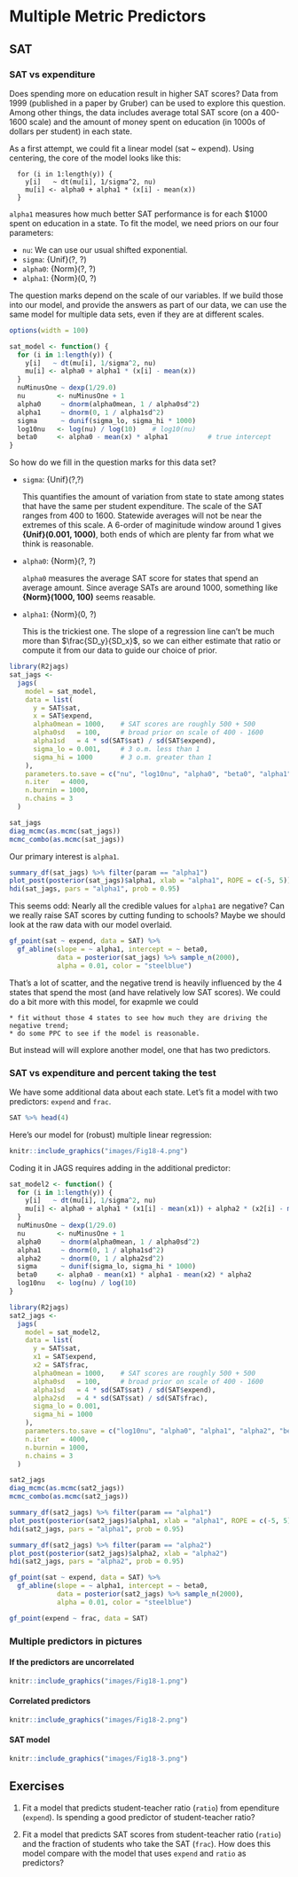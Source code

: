 
# Multiple Metric Predictors

## SAT

### SAT vs expenditure

Does spending more on education result in higher SAT scores?  Data from 1999
(published in a paper by Gruber) can be used to explore this question. Among other
things, the data includes average total SAT score (on a 400-1600 scale) and 
the amount of money spent on education (in 1000s of dollars per student) in each state.

As a first attempt, we could fit a linear model (sat ~ expend).  Using centering, the 
core of the model looks like this:

```
  for (i in 1:length(y)) {
    y[i]   ~ dt(mu[i], 1/sigma^2, nu)
    mu[i] <- alpha0 + alpha1 * (x[i] - mean(x))
  }
```

`alpha1` measures how much better SAT performance is for each $1000 spent
on education in a state. To fit the model, we need priors on our four 
parameters:

* `nu`: We can use our usual shifted exponential.
* `sigma`:  {\sf Unif}(?, ?) 
* `alpha0`: {\sf Norm}(?, ?)
* `alpha1`: {\sf Norm}(0, ?)

The question marks depend on the scale of our variables. 
If we build those into our model, and provide the answers as part of our data,
we can use the same model for multiple data sets, even if they are at different
scales.

```r
options(width = 100)
```


```r
sat_model <- function() {
  for (i in 1:length(y)) {
    y[i]   ~ dt(mu[i], 1/sigma^2, nu)
    mu[i] <- alpha0 + alpha1 * (x[i] - mean(x))
  }
  nuMinusOne ~ dexp(1/29.0)
  nu        <- nuMinusOne + 1
  alpha0     ~ dnorm(alpha0mean, 1 / alpha0sd^2) 
  alpha1     ~ dnorm(0, 1 / alpha1sd^2)
  sigma      ~ dunif(sigma_lo, sigma_hi * 1000)
  log10nu   <- log(nu) / log(10)    # log10(nu)
  beta0     <- alpha0 - mean(x) * alpha1          # true intercept
}
```


So how do we fill in the question marks for this data set?

* `sigma`: {\sf Unif}(?,?)

    This quantifies the amount of variation from state to state among states
    that have the same per student expenditure. The scale of the SAT ranges from 
    400 to 1600. Statewide averages will not be near the extremes of this scale.
    A 6-order of maginitude window around 1 gives **{\sf Unif}(0.001, 1000)**, 
    both ends of which are plenty far from what we think is reasonable.

* `alpha0`: {\sf Norm}(?, ?)

    `alpha0` measures the average SAT score for states that spend an average
    amount. Since average SATs are around 1000, something like 
    **{\sf Norm}(1000, 100)** seems reasable.  
    
* `alpha1`: {\sf Norm}(0, ?)

    This is the trickiest one.  The slope of a regression line can't be much more than
    $\frac{SD_y}{SD_x}$, so we can either estimate that ratio or compute it from 
    our data to guide our choice of prior.

    

```r
library(R2jags)
sat_jags <- 
  jags(
    model = sat_model,
    data = list(
      y = SAT$sat,
      x = SAT$expend,
      alpha0mean = 1000,    # SAT scores are roughly 500 + 500
      alpha0sd   = 100,     # broad prior on scale of 400 - 1600
      alpha1sd   = 4 * sd(SAT$sat) / sd(SAT$expend),
      sigma_lo = 0.001,     # 3 o.m. less than 1
      sigma_hi = 1000       # 3 o.m. greater than 1
    ),
    parameters.to.save = c("nu", "log10nu", "alpha0", "beta0", "alpha1", "sigma"),
    n.iter   = 4000,
    n.burnin = 1000,
    n.chains = 3
  ) 
```

```r
sat_jags
diag_mcmc(as.mcmc(sat_jags))
mcmc_combo(as.mcmc(sat_jags))
```

Our primary interest is `alpha1`.

```r
summary_df(sat_jags) %>% filter(param == "alpha1")
plot_post(posterior(sat_jags)$alpha1, xlab = "alpha1", ROPE = c(-5, 5))
hdi(sat_jags, pars = "alpha1", prob = 0.95)
```

This seems odd: Nearly all the credible values for `alpha1` are negative? 
Can we really raise SAT scores by cutting funding to schools? Maybe we should look
at the raw data with our model overlaid.

```r
gf_point(sat ~ expend, data = SAT) %>%
  gf_abline(slope = ~ alpha1, intercept = ~ beta0, 
            data = posterior(sat_jags) %>% sample_n(2000),
            alpha = 0.01, color = "steelblue")
```

That's a lot of scatter, and the negative trend is heavily influenced by the 4 states that 
spend the most (and have relatively low SAT scores).  We could do a bit more with 
this model, for exapmle we could
  
    * fit without those 4 states to see how much they are driving the negative trend;
    * do some PPC to see if the model is reasonable.

But instead will will explore another model, one that has two predictors.


### SAT vs expenditure and percent taking the test

We have some additional data about each state.  Let's fit a model with two 
predictors: `expend` and `frac`.

```r
SAT %>% head(4)
```

Here's our model for (robust) multiple linear regression:

```r
knitr::include_graphics("images/Fig18-4.png")
```

Coding it in JAGS requires adding in the additional predictor:

```r
sat_model2 <- function() {
  for (i in 1:length(y)) {
    y[i]   ~ dt(mu[i], 1/sigma^2, nu)
    mu[i] <- alpha0 + alpha1 * (x1[i] - mean(x1)) + alpha2 * (x2[i] - mean(x2))
  }
  nuMinusOne ~ dexp(1/29.0)
  nu        <- nuMinusOne + 1
  alpha0     ~ dnorm(alpha0mean, 1 / alpha0sd^2) 
  alpha1     ~ dnorm(0, 1 / alpha1sd^2)
  alpha2     ~ dnorm(0, 1 / alpha2sd^2)
  sigma      ~ dunif(sigma_lo, sigma_hi * 1000)
  beta0     <- alpha0 - mean(x1) * alpha1 - mean(x2) * alpha2
  log10nu   <- log(nu) / log(10)
}
```

```r
library(R2jags)
sat2_jags <- 
  jags(
    model = sat_model2,
    data = list(
      y = SAT$sat,
      x1 = SAT$expend,
      x2 = SAT$frac,
      alpha0mean = 1000,    # SAT scores are roughly 500 + 500
      alpha0sd   = 100,     # broad prior on scale of 400 - 1600
      alpha1sd   = 4 * sd(SAT$sat) / sd(SAT$expend),
      alpha2sd   = 4 * sd(SAT$sat) / sd(SAT$frac),
      sigma_lo = 0.001,
      sigma_hi = 1000
    ),
    parameters.to.save = c("log10nu", "alpha0", "alpha1", "alpha2", "beta0","sigma"),
    n.iter   = 4000,
    n.burnin = 1000,
    n.chains = 3
  ) 
```

```r
sat2_jags
diag_mcmc(as.mcmc(sat2_jags))
mcmc_combo(as.mcmc(sat2_jags))
```

```r
summary_df(sat2_jags) %>% filter(param == "alpha1")
plot_post(posterior(sat2_jags)$alpha1, xlab = "alpha1", ROPE = c(-5, 5))
hdi(sat2_jags, pars = "alpha1", prob = 0.95)
```

```r
summary_df(sat2_jags) %>% filter(param == "alpha2")
plot_post(posterior(sat2_jags)$alpha2, xlab = "alpha2")
hdi(sat2_jags, pars = "alpha2", prob = 0.95)
```


```r
gf_point(sat ~ expend, data = SAT) %>%
  gf_abline(slope = ~ alpha1, intercept = ~ beta0, 
            data = posterior(sat2_jags) %>% sample_n(2000),
            alpha = 0.01, color = "steelblue")
```

```r
gf_point(expend ~ frac, data = SAT) 
```


### Multiple predictors in pictures

#### If the predictors are uncorrelated

```r
knitr::include_graphics("images/Fig18-1.png")
```

#### Correlated predictors

```r
knitr::include_graphics("images/Fig18-2.png")
```

#### SAT model

```r
knitr::include_graphics("images/Fig18-3.png")
```

## Exercises {#ch18-exercises}

1. Fit a model that predicts student-teacher ratio (`ratio`) from ependiture (`expend`).
Is spending a good predictor of student-teacher ratio?

2. Fit a model that predicts SAT scores from student-teacher ratio (`ratio`) and the 
fraction of students who take the SAT (`frac`).
How does this model compare with the model that uses `expend` and `ratio` as predictors?

